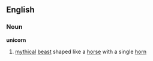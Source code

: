 ==English==
===Noun===
'''unicorn'''
#[[myth]]ical [[beast]] shaped like a [[horse]] with a single [[horn]]